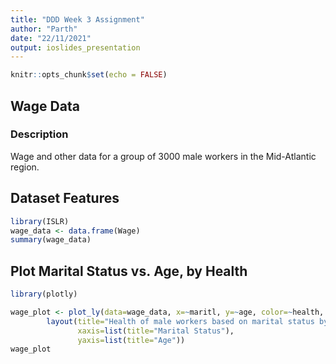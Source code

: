 ```yaml
---
title: "DDD Week 3 Assignment"
author: "Parth"
date: "22/11/2021"
output: ioslides_presentation
---
```



```r
knitr::opts_chunk$set(echo = FALSE)
```

## Wage Data

### Description

Wage and other data for a group of 3000 male workers in the Mid-Atlantic region.

## Dataset Features

```r
library(ISLR)
wage_data <- data.frame(Wage)
summary(wage_data)
```

## Plot Marital Status vs. Age, by Health

```r
library(plotly)
```

```r
wage_plot <- plot_ly(data=wage_data, x=~maritl, y=~age, color=~health, type="scatter", mode="markers", size=3) %>%
        layout(title="Health of male workers based on marital status by age",
               xaxis=list(title="Marital Status"),
               yaxis=list(title="Age"))
wage_plot
```